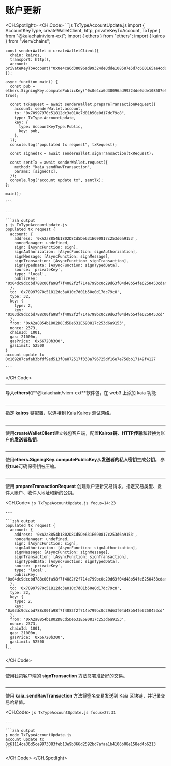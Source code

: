 # 账户更新

<CH.Spotlight>
  <CH.Code>
    ```js TxTypeAccountUpdate.js
    import { AccountKeyType, createWalletClient, http, privateKeyToAccount, TxType } from "@kaiachain/viem-ext";
    import { ethers } from "ethers";
    import { kairos } from "viem/chains";

    const senderWallet = createWalletClient({
      chain: kairos,
      transport: http(),
      account: privateKeyToAccount("0x0e4ca6d38096ad99324de0dde108587e5d7c600165ae4cd6c2462c597458c2b8")
    });

    async function main() {
      const pub = ethers.SigningKey.computePublicKey("0x0e4ca6d38096ad99324de0dde108587e5d7c600165ae4cd6c2462c597458c2b8", true);
      
      const txRequest = await senderWallet.prepareTransactionRequest({
        account: senderWallet.account,
        to: "0x70997970c51812dc3a010c7d01b50e0d17dc79c8",
        type: TxType.AccountUpdate,
        key: {
          type: AccountKeyType.Public,
          key: pub,
        },
      });
      console.log("populated tx request", txRequest);

      const signedTx = await senderWallet.signTransaction(txRequest);

      const sentTx = await senderWallet.request({
        method: "kaia_sendRawTransaction",
        params: [signedTx],
      });
      console.log("account update tx", sentTx);
    };

    main();

    ```

    ---

    ```zsh output
    ❯ js TxTypeAccountUpdate.js
    populated tx request {
      account: {
        address: '0xA2a8854b1802D8Cd5De631E690817c253d6a9153',
        nonceManager: undefined,
        sign: [AsyncFunction: sign],
        signAuthorization: [AsyncFunction: signAuthorization],
        signMessage: [AsyncFunction: signMessage],
        signTransaction: [AsyncFunction: signTransaction],
        signTypedData: [AsyncFunction: signTypedData],
        source: 'privateKey',
        type: 'local',
        publicKey: '0x04dc9dccbd788c00fa98f7f4082f2f714e799bc0c29d63f04d48b54fe6250453cdaf06ca34ae8714cf3dae06bacdb78c7c2d4054bd38961d40853cd5f15955da79'   
      },
      to: '0x70997970c51812dc3a010c7d01b50e0d17dc79c8',
      type: 32,
      key: {
        type: 2,
        key: '0x03dc9dccbd788c00fa98f7f4082f2f714e799bc0c29d63f04d48b54fe6250453cd'
      },
      from: '0xA2a8854b1802D8Cd5De631E690817c253d6a9153',
      nonce: 2373,
      chainId: 1001,
      gas: 21000n,
      gasPrice: '0x66720b300',
      gasLimit: 52500
    }
    account update tx 0x169287cafab3bfdf9ed513f0a872517f338a796725df16e7e758bb17149f4127

    ```
  </CH.Code>

  ---

  导入**ethers**和\*\*@kaiachain/viem-ext\*\*软件包，在 web3 上添加 kaia 功能

  ```js TxTypeAccountUpdate.js focus=1:2
  ```

  ---

  指定 **kairos** 链配置，以连接到 Kaia Kairos 测试网络。

  ```js TxTypeAccountUpdate.js focus=3
  ```

  ---

  使用**createWalletClient**建立钱包客户端，配置**Kairos链**、**HTTP传输**和转换为账户的**发送者私钥**。

  ```js TxTypeAccountUpdate.js focus=5:9
  ```

  ---

  使用**ethers.SigningKey.computePublicKey**从**发送者的私人密钥**生成**公钥**。 参数**true**可确保密钥被压缩。

  ```js TxTypeAccountUpdate.js focus=12
  ```

  ---

  使用 **prepareTransactionRequest** 创建账户更新交易请求，指定交易类型、发件人账户、收件人地址和新的公钥。

  <CH.Code>
    ```js TxTypeAccountUpdate.js focus=14:23
    ```

    ---

    ```zsh output
    populated tx request {
      account: {
        address: '0xA2a8854b1802D8Cd5De631E690817c253d6a9153',
        nonceManager: undefined,
        sign: [AsyncFunction: sign],
        signAuthorization: [AsyncFunction: signAuthorization],
        signMessage: [AsyncFunction: signMessage],
        signTransaction: [AsyncFunction: signTransaction],
        signTypedData: [AsyncFunction: signTypedData],
        source: 'privateKey',
        type: 'local',
        publicKey: '0x04dc9dccbd788c00fa98f7f4082f2f714e799bc0c29d63f04d48b54fe6250453cdaf06ca34ae8714cf3dae06bacdb78c7c2d4054bd38961d40853cd5f15955da79'   
      },
      to: '0x70997970c51812dc3a010c7d01b50e0d17dc79c8',
      type: 32,
      key: {
        type: 2,
        key: '0x03dc9dccbd788c00fa98f7f4082f2f714e799bc0c29d63f04d48b54fe6250453cd'
      },
      from: '0xA2a8854b1802D8Cd5De631E690817c253d6a9153',
      nonce: 2373,
      chainId: 1001,
      gas: 21000n,
      gasPrice: '0x66720b300',
      gasLimit: 52500
    }
    ```
  </CH.Code>

  ---

  使用钱包客户端的 **signTransaction** 方法签署准备好的交易。

  ```js TxTypeAccountUpdate.js focus=25
  ```

  ---

  使用 **kaia_sendRawTransaction** 方法将签名交易发送到 Kaia 区块链，并记录交易哈希值。

  <CH.Code>
    ```js TxTypeAccountUpdate.js focus=27:31
    ```

    ---

    ```zsh output
    ❯ node TxTypeAccountUpdate.js
    account update tx 0x61114ca36d5ce9973083feb13e9b366d2592bd7afaa1b4106b08e158ed4b6213
    ```
  </CH.Code>
</CH.Spotlight>
